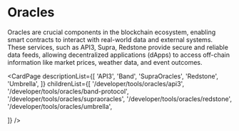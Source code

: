 # Oracles
Oracles are crucial components in the blockchain ecosystem, enabling smart contracts to interact with real-world data and external systems. These services, such as API3, Supra, Redstone provide secure and reliable data feeds, allowing decentralized applications (dApps) to access off-chain information like market prices, weather data, and event outcomes.

<CardPage
  descriptionList={[
    'API3',
    'Band',
    'SupraOracles',
    'Redstone',
    'Umbrella',
  ]}
  childrenList={[
    '/developer/tools/oracles/api3',
    '/developer/tools/oracles/band-protocol',
    '/developer/tools/oracles/supraoracles',
    '/developer/tools/oracles/redstone',
    '/developer/tools/oracles/umbrella',
    
  ]}
/>